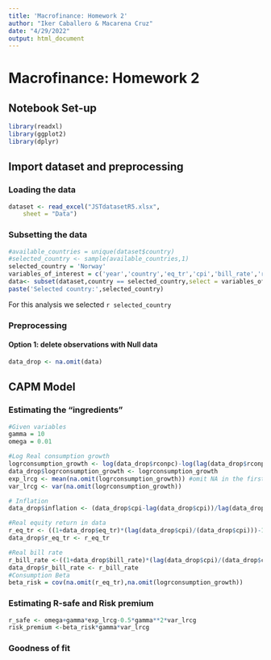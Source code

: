 ```yaml
---
title: 'Macrofinance: Homework 2'
author: "Iker Caballero & Macarena Cruz"
date: "4/29/2022"
output: html_document
---
```


# Macrofinance: Homework 2

## Notebook Set-up

```r
library(readxl)
library(ggplot2)
library(dplyr)
```

## Import dataset and preprocessing

### Loading the data

```r
dataset <- read_excel("JSTdatasetR5.xlsx", 
    sheet = "Data")

```

### Subsetting the data

```r
#available_countries = unique(dataset$country)
#selected_country <- sample(available_countries,1)
selected_country = 'Norway'
variables_of_interest = c('year','country','eq_tr','cpi','bill_rate','rconpc')
data<- subset(dataset,country == selected_country,select = variables_of_interest )
paste('Selected country:',selected_country)
```

For this analysis we selected `r selected_country`

### Preprocessing

#### Option 1: delete observations with Null data

```r
data_drop <- na.omit(data)
```

## CAPM Model

### Estimating the "ingredients"

```r
#Given variables
gamma = 10
omega = 0.01

#Log Real consumption growth
logrconsumption_growth <- log(data_drop$rconpc)-log(lag(data_drop$rconpc))
data_drop$logrconsumption_growth <- logrconsumption_growth
exp_lrcg <- mean(na.omit(logrconsumption_growth)) #omit NA in the first observation
var_lrcg <- var(na.omit(logrconsumption_growth))

# Inflation 
data_drop$inflation <- (data_drop$cpi-lag(data_drop$cpi))/lag(data_drop$cpi)

#Real equity return in data
r_eq_tr <- ((1+data_drop$eq_tr)*(lag(data_drop$cpi)/(data_drop$cpi)))-1
data_drop$r_eq_tr <- r_eq_tr

#Real bill rate
r_bill_rate <-((1+data_drop$bill_rate)*(lag(data_drop$cpi)/(data_drop$cpi)))-1
data_drop$r_bill_rate <- r_bill_rate
#Consumption Beta
beta_risk = cov(na.omit(r_eq_tr),na.omit(logrconsumption_growth))

```

### Estimating R-safe and Risk premium

```r
r_safe <- omega+gamma*exp_lrcg-0.5*gamma**2*var_lrcg
risk_premium <-beta_risk*gamma*var_lrcg
```

### Goodness of fit

```r


```
